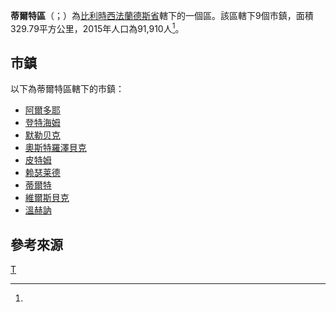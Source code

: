 {{noteTA
|G1=地名
}}
{{not|蒂爾特}}
{{Infobox settlement
| name = 蒂爾特區
| native_name = {{lang|nl|Arrondissement Tielt}}
| type = {{flag|Belgium}}行政區
| image_skyline = 
| image_alt = 
| image_caption = 
| image_map = Arrondissement Tielt Belgium Map.png
| map_alt = 
| map_caption = 蒂爾特區在[[西法蘭德斯省|西法蘭德斯省]]的位置
| latd = 51.0
| longd = 3.3
| coor_pinpoint = 
| coordinates_type = region:BE_type:adm3rd
| coordinates_display = inline,title
| coordinates_footnotes = 
| coordinates_region = BE
| subdivision_type = 國家
| subdivision_name = {{flag|Belgium}}
| subdivision_type1 = 地區
| subdivision_name1 = {{BE-REG-FLE}}
| subdivision_type2 = 省份
| subdivision_name2 = {{BE-PROV-WV}}
| parts_type = 市鎮
| parts_style = para
| p1 = 9
| established_title = 
| established_date = 
| unit_pref  = Metric
| area_footnotes = 
| area_total_km2 = 329.79
| elevation_footnotes = 
| elevation_m = 
| population_footnotes = <ref name="population">[http://www.citypopulation.de/php/belgium-westvlaanderen.php Belgium: West-Vlaanderen (Tielt)]. City Population.</ref>
| population_total = 91,910
| population_as_of  = 2015年
| population_density_km2 = 278.69
| timezone1 = [[Central_European_Time|CET]]
| utc_offset1 = +1
| timezone1_DST = [[Central_European_Summer_Time|CEST]]
| utc_offset1_DST = +2
| iso_code = 
| website = 
| footnotes = 
}}

'''蒂爾特區'''（{{lang-nl|Arrondissement Tielt}}；{{lang-fr|Arrondissement de Tielt}}）為[[比利時|比利時]][[西法蘭德斯省|西法蘭德斯省]]轄下的一個區。該區轄下9個市鎮，面積329.79平方公里，2015年人口為91,910人<ref name="population"/>。

==市鎮==
以下為蒂爾特區轄下的市鎮：

* [[阿爾多耶|阿爾多耶]]
* [[登特海姆|登特海姆]]
*[[默勒贝克|默勒贝克]]
* [[奧斯特羅澤貝克|奧斯特羅澤貝克]]
* [[皮特姆|皮特姆]]
*[[赖瑟莱德|赖瑟莱德]]
* [[蒂爾特|蒂爾特]]
* [[維爾斯貝克|維爾斯貝克]]
* [[溫赫訥|溫赫訥]]

==參考來源==
{{reflist}}

{{西佛蘭德省市區}}
{{Administrative arrondissements of Belgium|state=collapsed}}

[[Category:西法蘭德斯省行政區|T]]


{{Belgium-geo-stub}}